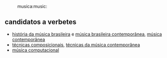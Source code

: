 :musica:music:





== candidatos a verbetes ==
* [[história da música brasileira]] e [[música brasileira contemporânea]], [[música contemporânea]]
* [[técnicas composicionais]], [[técnicas da música contemporânea]]
* [[música computacional]]


